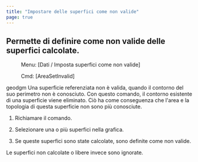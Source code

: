 ```yaml
---
title: "Impostare delle superfici come non valide"
page: true
---
```

## Permette di definire come non valide delle superfici calcolate.
 <Menu> Menu: [Dati / Imposta superfici come non valide] </Menu> 
 <Menu> Cmd: [AreaSetInvalid] </Menu> 

 <Placeholder>geodgm</Placeholder> 
Una superficie referenziata non &#232; valida, quando il contorno del suo perimetro non &#232; conosciuto. Con questo comando, il contorno esistente di una superficie viene eliminato. Ci&#242; ha come conseguenza che l&#39;area e la topologia di questa superficie non sono pi&#249; conosciute.


1. Richiamare il comando.

2. Selezionare una o pi&#249; superfici nella grafica.

3. Se queste superfici sono state calcolate, sono definite come non valide.




<Success>
Le superfici non calcolate o libere invece sono ignorate.
</Success>
